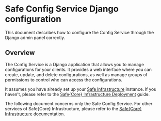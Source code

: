 # Safe Config Service Django configuration

This document describes how to configure the Config Service through the Django admin panel correctly.

## Overview

The Config Service is a Django application that allows you to manage configurations for your clients. It provides a web interface where you can create, update, and delete configurations, as well as manage groups of permissions to control who can access the configurations.

It assumes you have already set up your [Safe Infrastructure](https://github.com/safe-global/safe-infrastructure) instance. If you haven't, please refer to the [Safe\{Core\} Infrastructure Deployment](../core-api/safe-infrastructure-deployment.mdx) guide.

The following document concerns only the Safe Config Service. For other services of Safe\{Core\} Infrastructure, please refer to the [Safe\{Core\} Infrastructure](../core-api/api-overview.mdx) documentation.